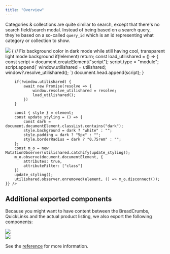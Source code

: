 ```yaml
---
title: "Overview"
---
```


Categories & collections are quite similar to search, except that there's no search field/search modal. Instead of being based on a search query, they're based on a so-called `query_id` which is an id representing what category or collection to show.

<Frame caption="A default `CategoryPage` (with customised styling)">
    <img src="/images/category_page_overview.svg" ref={async element => {
        // Fix background color in dark mode while still having cool, transparent light mode background
        if(!element) return;
        const load_utilishared = () => {
            const script = document.createElement("script");
            script.type = "module";
            script.append(`
            window.utilishared = utilishared;
            window?.resolve_utilishared();
            `)
            document.head.append(script);
        }

        if(!window.utilishared) {
            await new Promise(resolve => {
                window.resolve_utilishared = resolve;
                load_utilishared();
            })
        }

        const { style } = element;
        const update_styling = () => {
            const dark = document.documentElement.classList.contains("dark");
            style.background = dark ? "white" : "";
            style.padding = dark ? "5px" : "";
            style.borderRadius = dark ? "0.75rem" : "";
        };
        const m_o = new MutationObserver(utilishared.catchify(update_styling));
        m_o.observe(document.documentElement, {
            attributes: true,
            attributeFilter: ["class"]
        })
        update_styling();
        utilishared.observer.onremoved(element, () => m_o.disconnect());
    }} />
</Frame>

## Additional exported components

Because you might want to have content between the BreadCrumbs, QuickLinks and the actual product listing, we also export the following components:

<Frame caption="QuickLinks">
    <img src="/images/quicklinks.svg" />
</Frame>
<br />
<Frame caption="BreadCrumbs">
    <img src="/images/breadcrumbs.svg" />
</Frame>

See the [reference](/reference/category-sdk/category-page-react-sdk#the-categorypage-component) for more information.